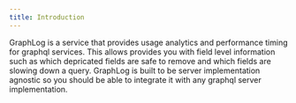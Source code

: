 ```yaml
---
title: Introduction
---
```


GraphLog is a service that provides usage analytics and performance timing for graphql services. This allows provides you with field level information
such as which depricated fields are safe to remove and which fields are slowing down a query. GraphLog is built to be server implementation agnostic so you
should be able to integrate it with any graphql server implementation.
